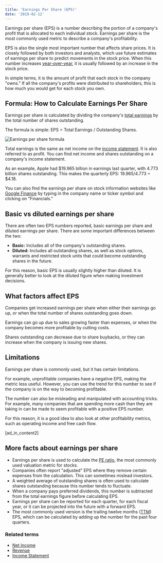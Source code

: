 ```yaml
---
title: 'Earnings Per Share (EPS)'
date: '2019-02-12'
---
```


Earnings per share (EPS) is a number describing the portion of a company's profit that is allocated to each individual stock. Earnings per share is the most commonly used metric to describe a company's profitability.

EPS is also the single most important number that affects share prices. It is closely followed by both investors and analysts, which use future estimates of earnings per share to predict movements in the stock price. When this number increases [year-over-year](/term/yoy-year-over-year/), it is usually followed by an increase in the stock price.

In simple terms, it is the amount of profit that each stock in the company "owns." If all the company's profits were distributed to shareholders, this is how much you would get for each stock you own.

## Formula: How to Calculate Earnings Per Share

Earnings per share is calculated by dividing the company's [total earnings](/term/net-income/) by the total number of shares outstanding.

The formula is simple: EPS = Total Earnings / Outstanding Shares.

![Earnings per share formula](https://stockanalysis.com/wp-content/uploads/2019/02/eps-earnings-per-share.png)

Total earnings is the same as net income on the [income statement](/term/income-statement/). It is also referred to as profit. You can find net income and shares outstanding on a company's income statement.

As an example, Apple had $19.965 billion in earnings last quarter, with 4.773 billion shares outstanding. This makes the quarterly EPS: 19.965/4.773 = $4.18.

You can also find the earnings per share on stock information websites like [Google Finance](https://www.google.com/finance) by typing in the company name or ticker symbol and clicking on "Financials."

## Basic vs diluted earnings per share

There are often two EPS numbers reported, basic earnings per share and diluted earnings per share. There are some important differences between the two:

-  **Basic:** Includes all of the company's outstanding shares.
-  **Diluted:** Includes all outstanding shares, as well as stock options, warrants and restricted stock units that could become outstanding shares in the future.

For this reason, basic EPS is usually slightly higher than diluted. It is generally better to look at the diluted figure when making investment decisions.

## What factors affect EPS

Companies get increased earnings per share when either their earnings go up, or when the total number of shares outstanding goes down.

Earnings can go up due to sales growing faster than expenses, or when the company becomes more profitable by cutting costs.

Shares outstanding can decrease due to share buybacks, or they can increase when the company is issuing new shares.

## Limitations

Earnings per share is commonly used, but it has certain limitations.

For example, unprofitable companies have a negative EPS, making the metric less useful. However, you can use the trend for this number to see if the company is on the way to becoming profitable.

The number can also be misleading and manipulated with accounting tricks. For example, many companies that are spending more cash than they are taking in can be made to seem profitable with a positive EPS number.

For this reason, it is a good idea to also look at other profitability metrics, such as operating income and free cash flow.

\[ad_in_content2\]

## More facts about earnings per share

-  Earnings per share is used to calculate the [PE ratio](/term/pe-ratio/), the most commonly used valuation metric for stocks.
-  Companies often report "adjusted" EPS where they remove certain expenses from the calculation. This can sometimes mislead investors.
-  A weighted average of outstanding shares is often used to calculate shares outstanding because this number tends to fluctuate.
-  When a company pays preferred dividends, this number is subtracted from the total earnings figure before calculating EPS.
-  Earnings per share can be reported for each quarter, for each fiscal year, or it can be projected into the future with a forward EPS.
-  The most commonly used version is the trailing twelve months ([TTM](/term/ttm-trailing-twelve-months/)) EPS, which can be calculated by adding up the number for the past four quarters.

### Related terms

-  [Net Income](/term/net-income/)
-  [Revenue](/term/revenue/)
-  [Income Statement](/term/income-statement/)
